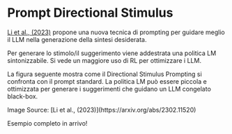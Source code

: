 # Prompt Directional Stimulus


[Li et al., (2023)](https://arxiv.org/abs/2302.11520) propone una nuova tecnica di prompting per guidare meglio il LLM nella generazione della sintesi desiderata.

Per generare lo stimolo/il suggerimento viene addestrata una politica LM sintonizzabile. Si vede un maggiore uso di RL per ottimizzare i LLM.

La figura seguente mostra come il Directional Stimulus Prompting si confronta con il prompt standard. La politica LM può essere piccola e ottimizzata per generare i suggerimenti che guidano un LLM congelato black-box.

<Screenshot src={DSP} alt="DSP" />
Image Source: [Li et al., (2023)](https://arxiv.org/abs/2302.11520)

Esempio completo in arrivo!
